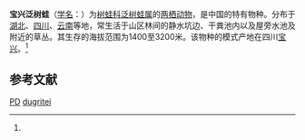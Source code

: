 {{Speciesbox
| name = 宝兴泛树蛙
| status = LC |  status_system = iucn3.1
| status_ref = <ref name=iucn>{{IUCN2010|version=2010.3| assessors = Michael Wai Neng Lau, Chou Wenhao,  Yang Datong, Steven Swan, Raoul Bain | year = 2004 | id = 15051 | title =  Polypedates dugritei |downloaded = 2010-9-15}}</ref>
| image = 
| genus = Polypedates
| species = dugritei
| authority = (David, 1871)<ref name='id5032'>{{cite web| url =http://www.bioinfo.cn/db05/BjdwSpecies.php?action=view&id=5032| title =宝兴泛树蛙| work =《中国动物物种编目数据库》| publisher =中国科学院微生物研究所| author =中国科学院动物研究所| accessdate =2009-04-11| deadurl =yes| archiveurl =https://web.archive.org/web/20160305025124/http://www.bioinfo.cn/db05/BjdwSpecies.php?action=view&id=5032| archivedate =2016-03-05}}</ref>
}}

'''宝兴泛树蛙'''（[[学名|学名]]：{{lang|la|''Polypedates dugritei''}}）为[[树蛙科|树蛙科]][[泛树蛙属|泛树蛙属]]的[[两栖动物|两栖动物]]，是中国的特有物种。分布于[[湖北|湖北]]、[[四川|四川]]、[[云南|云南]]等地，常生活于山区林间的静水坑边、干粪池内以及屋旁水池及附近的草丛。其生存的海拔范围为1400至3200米。该物种的模式产地在四川[[宝兴|宝兴]]。<ref name='id5032'/>

== 参考文献 ==
{{reflist}}

{{Wikispecies|Polypedates dugritei}}
{{Taxonbar|from=Q3315518}}

[[Category:IUCN红色名录无危物种|PD]]
[[Category:泛树蛙属|dugritei]]


{{amphibian-stub}}